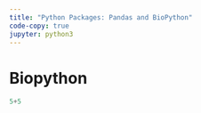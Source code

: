```yaml
---
title: "Python Packages: Pandas and BioPython"
code-copy: true
jupyter: python3
---
```




# Biopython

```python
5+5
```


